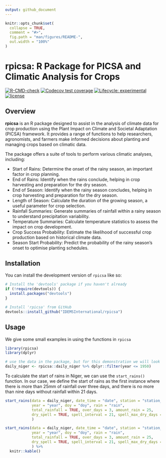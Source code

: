 ```yaml
---
output: github_document
---
```


<!-- README.md is generated from README.Rmd. Please edit that file -->

```r
knitr::opts_chunk$set(
  collapse = TRUE,
  comment = "#>",
  fig.path = "man/figures/README-",
  out.width = "100%"
)
```

# rpicsa: R Package for PICSA and Climatic Analysis for Crops

<!-- badges: start -->
[![R-CMD-check](https://github.com/IDEMSInternational/rpicsa/workflows/R-CMD-check/badge.svg)](https://github.com/IDEMSInternational/rpicsa/actions)
[![Codecov test coverage](https://codecov.io/gh/IDEMSInternational/rpicsa/branch/main/graph/badge.svg)](https://app.codecov.io/gh/IDEMSInternational/rpicsa?branch=main)
[![Lifecycle: experimental](https://img.shields.io/badge/lifecycle-experimental-orange.svg)](https://lifecycle.r-lib.org/articles/stages.html#experimental)
[![license](https://img.shields.io/badge/license-LGPL%20(%3E=%203)-lightgrey.svg)](https://www.gnu.org/licenses/lgpl-3.0.en.html)
<!-- badges: end -->

## Overview

**rpicsa** is an R package designed to assist in the analysis of climate data for crop production using the Plant Impact on Climate and Societal Adaptation (PICSA) framework. It provides a range of functions to help researchers, agronomists, and farmers make informed decisions about planting and managing crops based on climatic data.

The package offers a suite of tools to perform various climatic analyses, including:

- Start of Rains: Determine the onset of the rainy season, an important factor in crop planning.
- End of Rains: Identify when the rains conclude, helping in crop harvesting and preparation for the dry season.
- End of Season: Identify when the rainy season concludes, helping in crop harvesting and preparation for the dry season.
- Length of Season: Calculate the duration of the growing season, a useful parameter for crop selection.
- Rainfall Summaries: Generate summaries of rainfall within a rainy season to understand precipitation variability.
- Temperature Summaries: Calculate temperature statistics to assess the impact on crop development.
- Crop Success Probability: Estimate the likelihood of successful crop production based on historical climate data.
- Season Start Probability: Predict the probability of the rainy season's onset to optimise planting schedules.

## Installation

You can install the development version of `rpicsa` like so:

```r
# Install the 'devtools' package if you haven't already
if (!require(devtools)) {
  install.packages("devtools")
}

# Install 'rpicsa' from GitHub
devtools::install_github("IDEMSInternational/rpicsa")
```

## Usage

We give some small examples in using the functions in `rpicsa`

```r
library(rpicsa)
library(dplyr)

# use the data in the package, but for this demonstration we will look at the data before 1950.
daily_niger <- rpicsa::daily_niger %>% dplyr::filter(year <= 1950)
```

To calculate the start of rains in Niger, we can use the `start_rains()` function. In our case, we define the start of rains as the first instance where there is more than 25mm of rainfall over three days, and there is no more than nine days without rainfall within 21 days.

```r
start_rains(data = daily_niger, date_time = "date", station = "station_name",
            year = "year", doy = "doy", rain = "rain",
            total_rainfall = TRUE, over_days = 3, amount_rain = 25,
            dry_spell = TRUE, spell_interval = 21, spell_max_dry_days = 9
            )
```
```r
start_rains(data = daily_niger, date_time = "date", station = "station_name",
            year = "year", doy = "doy", rain = "rain",
            total_rainfall = TRUE, over_days = 3, amount_rain = 25,
            dry_spell = TRUE, spell_interval = 21, spell_max_dry_days = 9
            ) %>%
  knitr::kable()
```